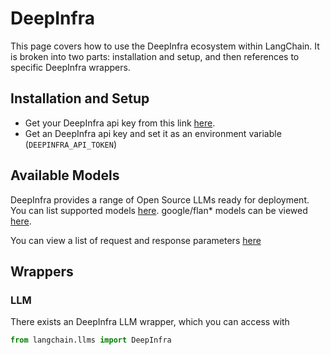 # DeepInfra

This page covers how to use the DeepInfra ecosystem within LangChain.
It is broken into two parts: installation and setup, and then references to specific DeepInfra wrappers.

## Installation and Setup
- Get your DeepInfra api key from this link [here](https://deepinfra.com/).
- Get an DeepInfra api key and set it as an environment variable (`DEEPINFRA_API_TOKEN`)

## Available Models

DeepInfra provides a range of Open Source LLMs ready for deployment.
You can list supported models [here](https://deepinfra.com/models?type=text-generation).
google/flan\* models can be viewed [here](https://deepinfra.com/models?type=text2text-generation).

You can view a list of request and response parameters [here](https://deepinfra.com/databricks/dolly-v2-12b#API)

## Wrappers

### LLM

There exists an DeepInfra LLM wrapper, which you can access with
```python
from langchain.llms import DeepInfra
```
